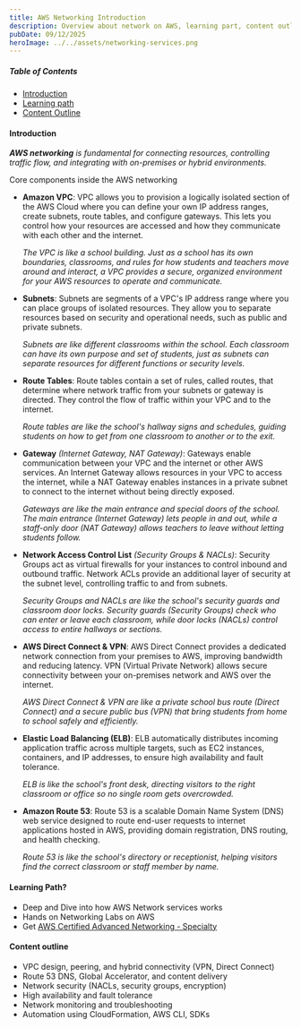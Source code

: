 ```yaml
---
title: AWS Networking Introduction
description: Overview about network on AWS, learning part, content outline
pubDate: 09/12/2025
heroImage: ../../assets/networking-services.png
---
```



##### Table of Contents
- [Introduction](#introduction)
- [Learning path](#learning-path)
- [Content Outline](#content-outline)


#### Introduction
_**AWS networking** is fundamental for connecting resources, controlling traffic flow, and integrating with on-premises or hybrid environments._

Core components inside the AWS networking
- **Amazon VPC**:
    VPC allows you to provision a logically isolated section of the AWS Cloud where you can define your own IP address ranges, create subnets, route tables, and configure gateways. This lets you control how your resources are accessed and how they communicate with each other and the internet.
    
    _The VPC is like a school building. Just as a school has its own boundaries, classrooms, and rules for how students and teachers move around and interact, a VPC provides a secure, organized environment for your AWS resources to operate and communicate._

- **Subnets**:
    Subnets are segments of a VPC's IP address range where you can place groups of isolated resources. They allow you to separate resources based on security and operational needs, such as public and private subnets.
    
    _Subnets are like different classrooms within the school. Each classroom can have its own purpose and set of students, just as subnets can separate resources for different functions or security levels._
- **Route Tables**:
    Route tables contain a set of rules, called routes, that determine where network traffic from your subnets or gateway is directed. They control the flow of traffic within your VPC and to the internet.
    
    _Route tables are like the school's hallway signs and schedules, guiding students on how to get from one classroom to another or to the exit._
- **Gateway** _(Internet Gateway, NAT Gateway)_:
    Gateways enable communication between your VPC and the internet or other AWS services. An Internet Gateway allows resources in your VPC to access the internet, while a NAT Gateway enables instances in a private subnet to connect to the internet without being directly exposed.
    
    _Gateways are like the main entrance and special doors of the school. The main entrance (Internet Gateway) lets people in and out, while a staff-only door (NAT Gateway) allows teachers to leave without letting students follow._
- **Network Access Control List** _(Security Groups & NACLs)_:
    Security Groups act as virtual firewalls for your instances to control inbound and outbound traffic. Network ACLs provide an additional layer of security at the subnet level, controlling traffic to and from subnets.
    
    _Security Groups and NACLs are like the school's security guards and classroom door locks. Security guards (Security Groups) check who can enter or leave each classroom, while door locks (NACLs) control access to entire hallways or sections._
- **AWS Direct Connect & VPN**:
    AWS Direct Connect provides a dedicated network connection from your premises to AWS, improving bandwidth and reducing latency. VPN (Virtual Private Network) allows secure connectivity between your on-premises network and AWS over the internet.
    
    _AWS Direct Connect & VPN are like a private school bus route (Direct Connect) and a secure public bus (VPN) that bring students from home to school safely and efficiently._
- **Elastic Load Balancing (ELB)**:
    ELB automatically distributes incoming application traffic across multiple targets, such as EC2 instances, containers, and IP addresses, to ensure high availability and fault tolerance.
    
    _ELB is like the school's front desk, directing visitors to the right classroom or office so no single room gets overcrowded._
- **Amazon Route 53**:
    Route 53 is a scalable Domain Name System (DNS) web service designed to route end-user requests to internet applications hosted in AWS, providing domain registration, DNS routing, and health checking.
    
    _Route 53 is like the school's directory or receptionist, helping visitors find the correct classroom or staff member by name._

#### Learning Path?
- Deep and Dive into how AWS Network services works
- Hands on Networking Labs on AWS
- Get [AWS Certified Advanced Networking - Specialty](https://aws.amazon.com/certification/certified-advanced-networking-specialty/)

#### Content outline
- VPC design, peering, and hybrid connectivity (VPN, Direct Connect)
- Route 53 DNS, Global Accelerator, and content delivery
- Network security (NACLs, security groups, encryption)
- High availability and fault tolerance
- Network monitoring and troubleshooting
- Automation using CloudFormation, AWS CLI, SDKs